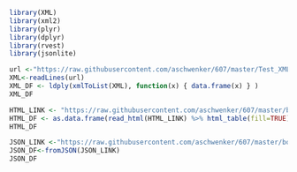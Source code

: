 ```r

library(XML)
library(xml2)
library(plyr)
library(dplyr)
library(rvest)
library(jsonlite)
```

```r
url <-"https://raw.githubusercontent.com/aschwenker/607/master/Test_XML.xml"
XML<-readLines(url)
XML_DF <- ldply(xmlToList(XML), function(x) { data.frame(x) } )
XML_DF
```

```r
HTML_LINK <- "https://raw.githubusercontent.com/aschwenker/607/master/books.HTML"
HTML_DF <- as.data.frame(read_html(HTML_LINK) %>% html_table(fill=TRUE))
HTML_DF
```

```r
JSON_LINK <-"https://raw.githubusercontent.com/aschwenker/607/master/books.json"
JSON_DF<-fromJSON(JSON_LINK)
JSON_DF
```

